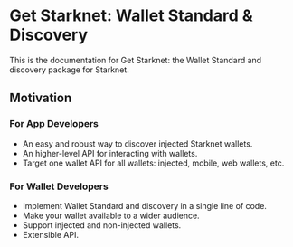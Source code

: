 # Get Starknet: Wallet Standard & Discovery

This is the documentation for Get Starknet: the Wallet Standard and discovery package for Starknet.

## Motivation

### For App Developers

 - An easy and robust way to discover injected Starknet wallets.
 - An higher-level API for interacting with wallets.
 - Target one wallet API for all wallets: injected, mobile, web wallets, etc.

### For Wallet Developers

 - Implement Wallet Standard and discovery in a single line of code.
 - Make your wallet available to a wider audience.
 - Support injected and non-injected wallets.
 - Extensible API.
